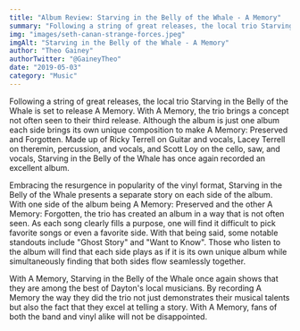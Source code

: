 ```yaml
---
title: "Album Review: Starving in the Belly of the Whale - A Memory"
summary: "Following a string of great releases, the local trio Starving in the Belly of the Whale is set to release A Memory."
img: "images/seth-canan-strange-forces.jpeg"
imgAlt: "Starving in the Belly of the Whale - A Memory"
author: "Theo Gainey"
authorTwitter: "@GaineyTheo"
date: "2019-05-03"
category: "Music"
---
```

Following a string of great releases, the local trio Starving in the Belly of the Whale is set to release A Memory. With A Memory, the trio brings a concept not often seen to their third release. Although the album is just one album each side brings its own unique composition to make A Memory: Preserved and Forgotten. Made up of Ricky Terrell on Guitar and vocals, Lacey Terrell on theremin, percussion, and vocals, and Scott Loy on the cello, saw, and vocals, Starving in the Belly of the Whale has once again recorded an excellent album.

Embracing the resurgence in popularity of the vinyl format, Starving in the Belly of the Whale presents a separate story on each side of the album. With one side of the album being A Memory: Preserved and the other A Memory: Forgotten, the trio has created an album in a way that is not often seen. As each song clearly fills a purpose, one will find it difficult to pick favorite songs or even a favorite side. With that being said, some notable standouts include "Ghost Story" and "Want to Know". Those who listen to the album will find that each side plays as if it is its own unique album while simultaneously finding that both sides flow seamlessly together.

With A Memory, Starving in the Belly of the Whale once again shows that they are among the best of Dayton's local musicians. By recording A Memory the way they did the trio not just demonstrates their musical talents but also the fact that they excel at telling a story. With A Memory, fans of both the band and vinyl alike will not be disappointed.
